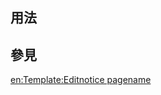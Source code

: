<includeonly><!-- 在這裡加入模板的保護標識 --></includeonly><noinclude>{{template doc page viewed directly}}</noinclude>
<!-- 在本行下編輯模板說明 -->

== 用法 ==

== 參見 ==

<includeonly>
<!-- 本行下加入模板的分類 -->
[[Category:維基百科編輯提示| ]]
<!-- 本行下加入模板的跨語言鏈接 -->
[[en:Template:Editnotice pagename]]
</includeonly>